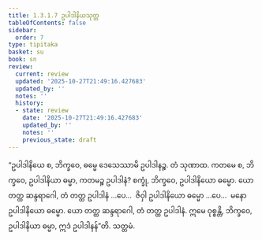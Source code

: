 ```yaml
---
title: 1.3.1.7 ဥပါဒါနိယသုတ္တ
tableOfContents: false
sidebar:
  order: 7
type: tipitaka
basket: su
book: sn
review:
  current: review
  updated: '2025-10-27T21:49:16.427683'
  updated_by: ''
  notes: ''
  history:
  - state: review
    date: '2025-10-27T21:49:16.427683'
    updated_by: ''
    notes: ''
    previous_state: draft
---
```



<ReviewStatus review={frontmatter.review} showDetails={true} />

<HypothesisAnnotation frontmatter={frontmatter} />

<DynamicBreadcrumb />

<Division number="110" book="sn" e="ch" v="18" p="296">

<Paragraph number="600" book="sn">
“ဥပါဒါနိယေ စ, ဘိက္ခဝေ, ဓမ္မေ ဒေသေဿာမိ ဥပါဒါနဉ္စ. တံ သုဏာထ. ကတမေ စ, ဘိက္ခဝေ, ဥပါဒါနိယာ ဓမ္မာ, ကတမဉ္စ ဥပါဒါနံ? စက္ခုံ, ဘိက္ခဝေ, ဥပါဒါနိယော ဓမ္မော. ယော တတ္ထ ဆန္ဒရာဂေါ, တံ တတ္ထ ဥပါဒါနံ …ပေ…  ဇိဝှါ ဥပါဒါနိယော ဓမ္မော …ပေ…  မနော ဥပါဒါနိယော ဓမ္မော. ယော တတ္ထ ဆန္ဒရာဂေါ, တံ တတ္ထ ဥပါဒါနံ. ဣမေ ဝုစ္စန္တိ, ဘိက္ခဝေ, ဥပါဒါနိယာ ဓမ္မာ, ဣဒံ ဥပါဒါနန်”တိ.

</Paragraph>
</Division>

<Paragraph number="601" type="center" book="sn">
သတ္တမံ.
</Paragraph>
